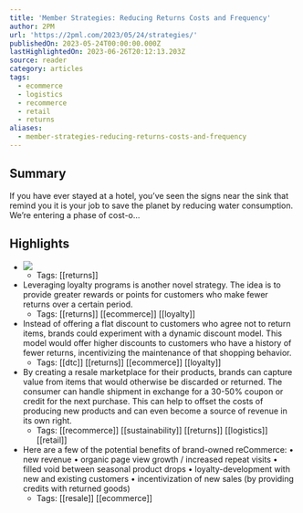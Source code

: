 ```yaml
---
title: 'Member Strategies: Reducing Returns Costs and Frequency'
author: 2PM
url: 'https://2pml.com/2023/05/24/strategies/'
publishedOn: 2023-05-24T00:00:00.000Z
lastHighlightedOn: 2023-06-26T20:12:13.203Z
source: reader
category: articles
tags:
  - ecommerce
  - logistics
  - recommerce
  - retail
  - returns
aliases:
  - member-strategies-reducing-returns-costs-and-frequency
---
```

## Summary

If you have ever stayed at a hotel, you’ve seen the signs near the sink that remind you it is your job to save the planet by reducing water consumption. We’re entering a phase of cost-o…

## Highlights
- ![](https://i0.wp.com/2pml.com/wp-content/uploads/2023/05/chart-05.24.2023-scaled.jpg?resize=740%2C493&ssl=1)
    - Tags: [[returns]] 
- Leveraging loyalty programs is another novel strategy. The idea is to provide greater rewards or points for customers who make fewer returns over a certain period.
    - Tags: [[returns]] [[ecommerce]] [[loyalty]] 
- Instead of offering a flat discount to customers who agree not to return items, brands could experiment with a dynamic discount model. This model would offer higher discounts to customers who have a history of fewer returns, incentivizing the maintenance of that shopping behavior.
    - Tags: [[dtc]] [[returns]] [[ecommerce]] [[loyalty]] 
- By creating a resale marketplace for their products, brands can capture value from items that would otherwise be discarded or returned. The consumer can handle shipment in exchange for a 30-50% coupon or credit for the next purchase. This can help to offset the costs of producing new products and can even become a source of revenue in its own right.
    - Tags: [[recommerce]] [[sustainability]] [[returns]] [[logistics]] [[retail]] 
- Here are a few of the potential benefits of brand-owned reCommerce:
  • new revenue
  • organic page view growth / increased repeat visits
  • filled void between seasonal product drops
  • loyalty-development with new and existing customers
  • incentivization of new sales (by providing credits with returned goods)
    - Tags: [[resale]] [[ecommerce]]
